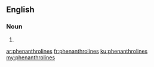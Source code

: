 ==English==

===Noun===
{{head|en|noun plural form}}

# {{plural of|phenanthroline|lang=en}}

[[ar:phenanthrolines]]
[[fr:phenanthrolines]]
[[ku:phenanthrolines]]
[[my:phenanthrolines]]